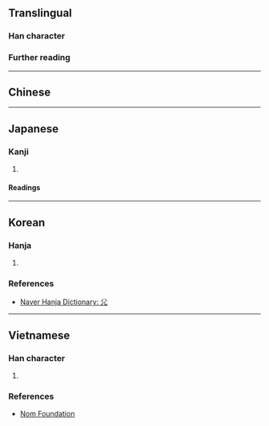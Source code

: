 {{also|尢}}
{{character info}}
{{character info|⺏}}
==Translingual==
{{stroke order|type=animate}}

===Han character===
{{Han char|rn=43|rad=尢|as=00|sn=4|var=1|four=|canj=CHU|ids=⿱八儿}}

===Further reading===
{{Han ref|kx=0298.021|dkj=07540|dj=0593.020|hdz=10551.130|uh=5C23}}

----

==Chinese==
{{zh-see|尢|v}}

----

==Japanese==

===Kanji===
{{ja-kanji|grade=|rs=尢00}}

# {{rfdef|ja|sort=尢00}}

====Readings====
{{ja-readings
|on=おう
|kun=まげあし-
}}

----

==Korean==

===Hanja===
{{ko-hanja|절름발이|왕}}

# {{rfdef|ko|sort=尢00}}

===References===
* [https://hanja.dict.naver.com/#/entry/ccko/50a03da7fc29475d8ae5001353ab9c55 Naver Hanja Dictionary: 尣]

----

==Vietnamese==

===Han character===
{{vi-readings|rs=尢00|nom=uông}}

# {{rfdef|vi|sort=尢00}}

===References===
* [http://nomfoundation.org/common/nom_details.php?codepoint=5C23 Nom Foundation]

[[Category:CJKV radicals| ]]